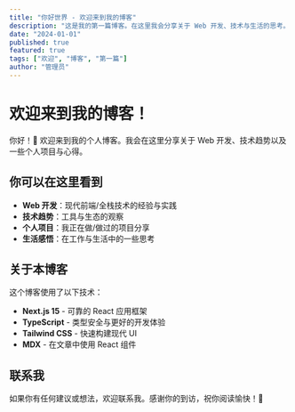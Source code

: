 ```yaml
---
title: "你好世界 - 欢迎来到我的博客"
description: "这是我的第一篇博客。在这里我会分享关于 Web 开发、技术与生活的思考。"
date: "2024-01-01"
published: true
featured: true
tags: ["欢迎", "博客", "第一篇"]
author: "管理员"
---
```


# 欢迎来到我的博客！

你好！👋 欢迎来到我的个人博客。我会在这里分享关于 Web 开发、技术趋势以及一些个人项目与心得。

## 你可以在这里看到

- **Web 开发**：现代前端/全栈技术的经验与实践
- **技术趋势**：工具与生态的观察
- **个人项目**：我正在做/做过的项目分享
- **生活感悟**：在工作与生活中的一些思考

## 关于本博客

这个博客使用了以下技术：

- **Next.js 15** - 可靠的 React 应用框架
- **TypeScript** - 类型安全与更好的开发体验
- **Tailwind CSS** - 快速构建现代 UI
- **MDX** - 在文章中使用 React 组件

## 联系我

如果你有任何建议或想法，欢迎联系我。感谢你的到访，祝你阅读愉快！🚀